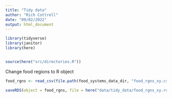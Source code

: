 ```yaml
---
title: "Tidy data"
author: "Rich Cottrell"
date: "09/02/2022"
output: html_document
---
```



```r

library(tidyverse)
library(janitor)
library(here)


source(here("src/directories.R"))

```

Change food regions to R object

```r

food_rgns <- read_csv(file.path(food_systems_data_dir, "food_rgns_xy.csv"), col_types = "ddddcc")

saveRDS(object = food_rgns, file = here("data/tidy_data/food_rgns_xy.rds"))


```

